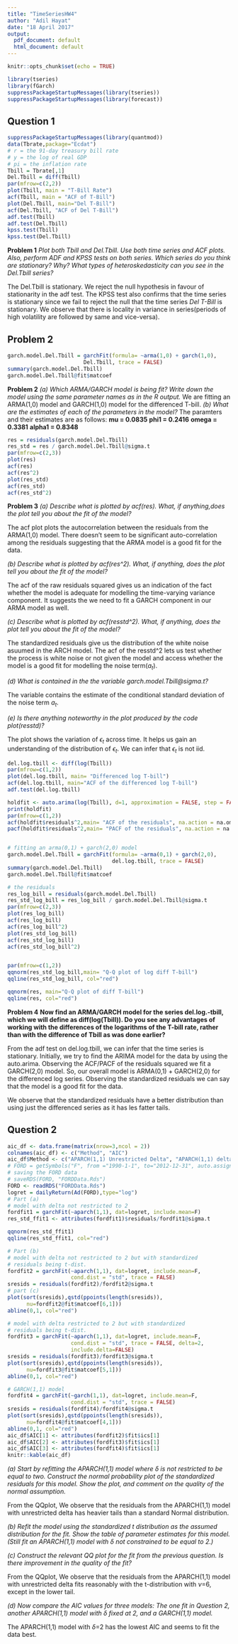 ```yaml
---
title: "TimeSeriesHW4"
author: "Adil Hayat"
date: "18 April 2017"
output:
  pdf_document: default
  html_document: default
---
```


```r
knitr::opts_chunk$set(echo = TRUE)
```

```r
library(tseries)
library(fGarch)
suppressPackageStartupMessages(library(tseries))
suppressPackageStartupMessages(library(forecast))
```

## Question 1
```r
suppressPackageStartupMessages(library(quantmod))
data(Tbrate,package="Ecdat")
# r = the 91-day treasury bill rate
# y = the log of real GDP
# pi = the inflation rate
Tbill = Tbrate[,1]
Del.Tbill = diff(Tbill)
par(mfrow=c(2,2))
plot(Tbill, main = "T-Bill Rate")
acf(Tbill, main = "ACF of T-Bill")
plot(Del.Tbill, main="Del T-Bill")
acf(Del.Tbill, "ACF of Del T-Bill")
adf.test(Tbill)
adf.test(Del.Tbill)
kpss.test(Tbill)
kpss.test(Del.Tbill)
```

**Problem 1**
_Plot both Tbill and Del.Tbill. Use both time series and ACF plots. Also, perform ADF and KPSS tests on both series. Which series do you think are stationary? Why? What types of heteroskedasticity can you see in the Del.Tbill series?_

The Del.Tbill is stationary. We reject the null hypothesis in favour of stationarity in the adf test. The KPSS test also confirms that the time series is stationary since we fail to reject the null that the time series _Del T-Bill_ is stationary.
We observe that there is locality in variance in series(periods of high volatility are followed by same and vice-versa).

## Problem 2
```r
garch.model.Del.Tbill = garchFit(formula= ~arma(1,0) + garch(1,0), 
                        Del.Tbill, trace = FALSE)
summary(garch.model.Del.Tbill)
garch.model.Del.Tbill@fit$matcoef
```

**Problem 2** 
_(a) Which ARMA/GARCH model is being fit? Write down the model using the same parameter names as in the R output._
We are fitting an ARMA(1,0) model and GARCH(1,0) model for the differenced T-bill.
_(b) What are the estimates of each of the parameters in the model?_
The paramters and their estimates are as follows:
**mu = 0.0835**
**phi1 = 0.2416**
**omega = 0.3381**
**alpha1 = 0.8348**


```r
res = residuals(garch.model.Del.Tbill)
res_std = res / garch.model.Del.Tbill@sigma.t
par(mfrow=c(2,3))
plot(res)
acf(res)
acf(res^2)
plot(res_std)
acf(res_std)
acf(res_std^2)
```

**Problem 3**
_(a) Describe what is plotted by acf(res). What, if anything,does the plot tell you about the fit of the model?_

The acf plot plots the autocorrelation between the residuals from the ARMA(1,0) model. There doesn't seem to be significant auto-correlation among the residuals suggesting that the ARMA model is a good fit for the data.

_(b) Describe what is plotted by acf(res^2). What, if anything, does the plot tell you about the fit of the model?_

The acf of the raw residuals squared gives us an indication of the fact whether the model is adequate for modelling the time-varying variance component. It suggests the we need to fit a GARCH component in our ARMA model as well.

_(c) Describe what is plotted by acf(resstd^2). What, if anything, does the plot tell you about the fit of the model?_

The standardized residuals give us the distribution of the white noise asuumed in the ARCH model. The acf of the resstd^2 lets us test whether the process is white noise or not given the model and access whether the model is a good fit for modelling the noise term($a_t$).

_(d) What is contained in the the variable garch.model.Tbill@sigma.t?_

The variable contains the estimate of the conditional standard deviation of the noise term $a_t$.

_(e) Is there anything noteworthy in the plot produced by the code plot(resstd)?_

The plot shows the variation of $\epsilon_t$ across time. It helps us gain an understanding of the distribution of $\epsilon_t$. We can infer that $\epsilon_t$ is not iid.


```r
del.log.tbill <- diff(log(Tbill))
par(mfrow=c(1,2))
plot(del.log.tbill, main= "Differenced log T-bill")
acf(del.log.tbill, main="ACF of the differenced log T-bill")
adf.test(del.log.tbill)

holdfit <- auto.arima(log(Tbill), d=1, approximation = FALSE, step = FALSE, ic="aicc", seasonal = FALSE)
print(holdfit)
par(mfrow=c(1,2))
acf(holdfit$residuals^2,main= "ACF of the residuals", na.action = na.omit)
pacf(holdfit$residuals^2,main= "PACF of the residuals", na.action = na.omit)


# fitting an arma(0,1) + garch(2,0) model
garch.model.Del.Tbill = garchFit(formula= ~arma(0,1) + garch(2,0), 
                                 del.log.tbill, trace = FALSE)
summary(garch.model.Del.Tbill)
garch.model.Del.Tbill@fit$matcoef

# the residuals
res_log_bill = residuals(garch.model.Del.Tbill)
res_std_log_bill = res_log_bill / garch.model.Del.Tbill@sigma.t
par(mfrow=c(2,3))
plot(res_log_bill)
acf(res_log_bill)
acf(res_log_bill^2)
plot(res_std_log_bill)
acf(res_std_log_bill)
acf(res_std_log_bill^2)


par(mfrow=c(1,2))
qqnorm(res_std_log_bill,main= "Q-Q plot of log diff T-bill")
qqline(res_std_log_bill, col="red")

qqnorm(res, main="Q-Q plot of diff T-bill")
qqline(res, col="red")
```

**Problem 4**
__Now find an ARMA/GARCH model for the series del.log.-tbill, which we will define as diff(log(Tbill)). Do you see any advantages of working with the differences of the logarithms of the T-bill rate, rather than with the difference of Tbill as was done earlier?__

From the adf test on del.log.tbill, we can infer that the time series is stationary. Initially, we try to find the ARIMA model for the data by using the auto.arima. Observing the ACF/PACF of the residuals squared we fit a GARCH(2,0) model. So, our overall model is ARMA(0,1) + GARCH(2,0) for the differenced log series. Observing the standardized residuals we can say that the model is a good fit for the data.

We observe that the standardized residuals have a better distribution than using just the differenced series as it has les fatter tails.


## Question 2
```r
aic_df <- data.frame(matrix(nrow=3,ncol = 2))
colnames(aic_df) <- c("Method", "AIC")
aic_df$Method <- c("APARCH(1,1) Unrestricted Delta", "APARCH(1,1) delta=2", "GARCH(1,1)")
# FORD = getSymbols("F", from ="1990-1-1", to="2012-12-31", auto.assign=F)
# saving the FORD data
# saveRDS(FORD, "FORDData.Rds")
FORD <- readRDS("FORDData.Rds")
logret = dailyReturn(Ad(FORD),type="log")
# Part (a)
# model with delta not restricted to 2
fordfit1 = garchFit(~aparch(1,1), dat=logret, include.mean=F)
res_std_ffit1 <- attributes(fordfit1)$residuals/fordfit1@sigma.t

qqnorm(res_std_ffit1)
qqline(res_std_ffit1, col="red")

# Part (b)
# model with delta not restricted to 2 but with standardized 
# residuals being t-dist.
fordfit2 = garchFit(~aparch(1,1), dat=logret, include.mean=F, 
                    cond.dist = "std", trace = FALSE)
sresids = residuals(fordfit2)/fordfit2@sigma.t
# part (c)
plot(sort(sresids),qstd(ppoints(length(sresids)),
      nu=fordfit2@fit$matcoef[6,1]))
abline(0,1, col="red")

# model with delta restricted to 2 but with standardized 
# residuals being t-dist.
fordfit3 = garchFit(~aparch(1,1), dat=logret, include.mean=F,
                    cond.dist = "std", trace = FALSE, delta=2,
                    include.delta=FALSE)
sresids = residuals(fordfit3)/fordfit3@sigma.t
plot(sort(sresids),qstd(ppoints(length(sresids)),
      nu=fordfit3@fit$matcoef[5,1]))
abline(0,1, col="red")

# GARCH(1,1) model
fordfit4 = garchFit(~garch(1,1), dat=logret, include.mean=F, 
                    cond.dist = "std", trace = FALSE)
sresids = residuals(fordfit4)/fordfit4@sigma.t
plot(sort(sresids),qstd(ppoints(length(sresids)),
      nu=fordfit4@fit$matcoef[4,1]))
abline(0,1, col="red")
aic_df$AIC[1] <- attributes(fordfit2)$fit$ics[1]
aic_df$AIC[2] <- attributes(fordfit3)$fit$ics[1]
aic_df$AIC[3] <- attributes(fordfit4)$fit$ics[1]
knitr::kable(aic_df)
```

_(a) Start by refitting the APARCH(1,1) model where $\delta$ is not restricted to be equal to two. Construct the normal probability plot of the standardized residuals for this model. Show the plot, and comment on the quality of the normal assumption._

From the QQplot, We observe that the residuals from the APARCH(1,1) model with unrestricted delta has heavier tails than a standard Normal distribution.

_(b) Refit the model using the standardized t distribution as the assumed distribution for the fit. Show the table of parameter estimates for this model. (Still fit an APARCH(1,1) model with $\delta$ not constrained to be equal to 2.)_

_(c) Construct the relevant QQ plot for the fit from the previous question. Is there improvement in the quality of the fit?_

From the QQplot, We observe that the residuals from the APARCH(1,1) model with unrestricted delta fits reasonably with the t-distribution with $\nu$=6, except in the lower tail.

_(d) Now compare the AIC values for three models: The one fit in Question 2, another APARCH(1,1) model with $\delta$ fixed at 2, and a GARCH(1,1) model._

The APARCH(1,1) model with $\delta$=2 has the lowest AIC and seems to fit the data best.